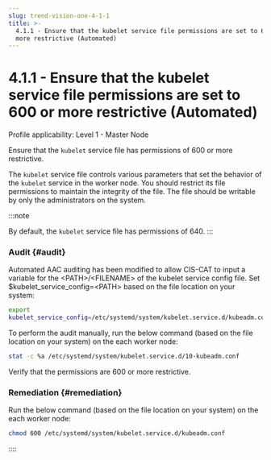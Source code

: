 ```yaml
---
slug: trend-vision-one-4-1-1
title: >-
  4.1.1 - Ensure that the kubelet service file permissions are set to 600 or
  more restrictive (Automated)
---
```

# 4.1.1 - Ensure that the kubelet service file permissions are set to 600 or more restrictive (Automated)

Profile applicability: Level 1 - Master Node

Ensure that the `kubelet` service file has permissions of 600 or more restrictive.

The `kubelet` service file controls various parameters that set the behavior of the `kubelet` service in the worker node. You should restrict its file permissions to maintain the integrity of the file. The file should be writable by only the administrators on the system.

:::note

By default, the `kubelet` service file has permissions of 640.
:::

### Audit {#audit}

Automated AAC auditing has been modified to allow CIS-CAT to input a variable for the \<PATH\>/\<FILENAME\> of the kubelet service config file. Set $kubelet_service_config=\<PATH\> based on the file location on your system:

```bash
export
kubelet_service_config=/etc/systemd/system/kubelet.service.d/kubeadm.conf
```

To perform the audit manually, run the below command (based on the file location on your system) on the each worker node:

```bash
stat -c %a /etc/systemd/system/kubelet.service.d/10-kubeadm.conf
```

Verify that the permissions are 600 or more restrictive.

### Remediation {#remediation}

Run the below command (based on the file location on your system) on the each worker node:

```bash
chmod 600 /etc/systemd/system/kubelet.service.d/kubeadm.conf
```
::::
